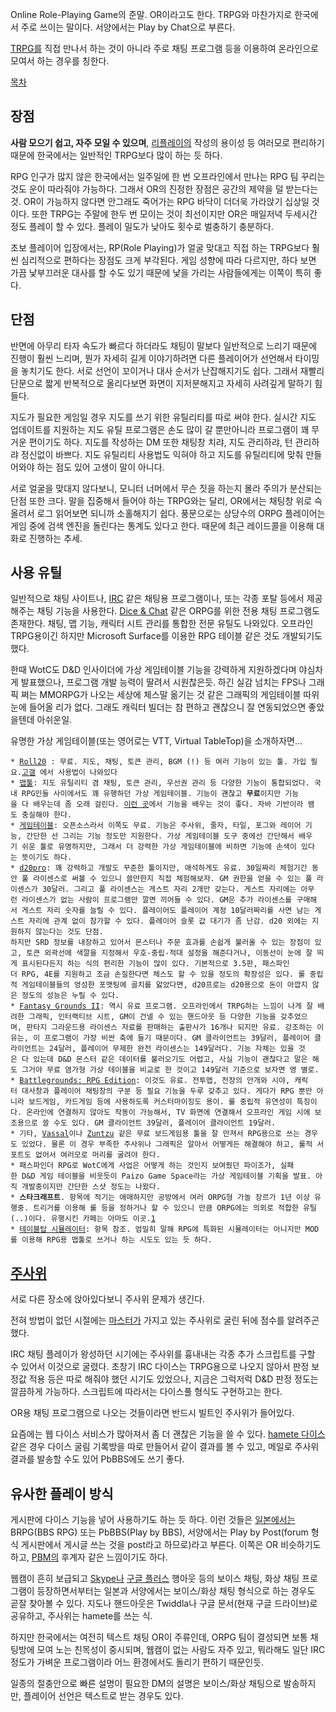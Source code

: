Online Role-Playing Game의 준말. OR이라고도 한다. TRPG와 마찬가지로 한국에서 주로 쓰이는 말이다. 서양에서는 Play by Chat으로 부른다.

[[TRPG]]를 직접 만나서 하는 것이 아니라 주로 채팅 프로그램 등을 이용하여 온라인으로 모여서 하는 경우를 칭한다.

[[목차]]
== 장점 ==
'''사람 모으기 쉽고, 자주 모일 수 있으며''', [[리플레이]]의 작성의 용이성 등 여러모로 편리하기 때문에 한국에서는 일반적인 TRPG보다 많이 하는 듯 하다.

RPG 인구가 많지 않은 한국에서는 일주일에 한 번 오프라인에서 만나는 RPG 팀 꾸리는 것도 운이 따라줘야 가능하다. 그래서 OR의 진정한 장점은 공간의 제약을 덜 받는다는 것. OR이 가능하지 않다면 안그래도 죽어가는 RPG 바닥이 더더욱 가라앉기 십상일 것이다.
또한 TRPG는 주말에 한두 번 모이는 것이 최선이지만 OR은 매일저녁 두세시간 정도 플레이 할 수 있다. 플레이 밀도가 낮아도 횟수로 벌충하기 충분하다.

초보 플레이어 입장에서는, RP(Role Playing)가 얼굴 맞대고 직접 하는 TRPG보다 훨씬 심리적으로 편하다는 장점도 크게 부각된다. 게임 성향에 따라 다르지만, 하다 보면 가끔 낯부끄러운 대사를 할 수도 있기 때문에 낯을 가리는 사람들에게는 이쪽이 특히 좋다.

== 단점 ==
반면에 아무리 타자 속도가 빠르다 하더라도 채팅이 말보다 일반적으로 느리기 때문에 진행이 훨씬 느리며, 뭔가 자세히 길게 이야기하려면 다른 플레이어가 선언해서 타이밍을 놓치기도 한다. 서로 선언이 꼬이거나 대사 순서가 난잡해지기도 쉽다. 그래서 재빨리 단문으로 짧게 반복적으로 올리다보면 화면이 지저분해지고 자세히 사려깊게 말하기 힘들다.

지도가 필요한 게임일 경우 지도를 쓰기 위한 유틸리티를 따로 써야 한다. 실시간 지도 업데이트를 지원하는 지도 유틸 프로그램은 손도 많이 갈 뿐만아니라 프로그램이 꽤 무거운 편이기도 하다. 지도를 작성하는 DM 또한 채팅창 치랴, 지도 관리하랴, 턴 관리하랴 정신없이 바쁘다. 지도 유틸리티 사용법도 익혀야 하고 지도를 유틸리티에 맞춰 만들어와야 하는 점도 있어 고생이 말이 아니다.

서로 얼굴을 맞대지 않다보니, 모니터 너머에서 무슨 짓을 하는지 몰라 주의가 분산되는 단점 또한 크다. 말을 집중해서 들어야 하는 TRPG와는 달리, OR에서는 채팅창 위로 슥 올려서 로그 읽어보면 되니까 소홀해지기 쉽다. 풍문으로는 상당수의 ORPG 플레이어는 게임 중에 검색 엔진을 돌린다는 통계도 있다고 한다. 때문에 최근 레이드콜을 이용해 대화로 진행하는 추세.
== 사용 유틸 ==
일반적으로 채팅 사이트나, [[IRC]] 같은 채팅용 프로그램이나, 또는 각종 포탈 등에서 제공해주는 채팅 기능을 사용한다. [http://www.trpg.or.kr Dice & Chat] 같은 ORPG를 위한 전용 채팅 프로그램도 존재한다. 채팅, 맵 기능, 캐릭터 시트 관리를 통합한 전문 유틸도 나와있다. 오프라인 TRPG용이긴 하지만 Microsoft Surface를 이용한 RPG 테이블 같은 것도 개발되기도 했다.

한때 WotC도 D&D 인사이더에 가상 게임테이블 기능을 강력하게 지원하겠다며 야심차게 발표했으나, 프로그램 개발 능력이 딸려서 시원찮은듯. 하긴 실감 넘치는 FPS나 그래픽 쩌는 MMORPG가 나오는 세상에 체스말 옮기는 것 같은 그래픽의 게임테이블 따위 눈에 들어올 리가 없다. 그래도 캐릭터 빌더는 참 편하고 괜찮으니 잘 연동되었으면 좋았을텐데 아쉬운일.

유명한 가상 게임테이블(또는 영어로는 VTT, Virtual TableTop)을 소개하자면...
 * [https://app.roll20.net/home Roll20] : 무료. 지도, 채팅, 토큰 관리, BGM (!) 등 여러 기능이 있는 툴. 가입 필요.[https://sites.google.com/site/jugangoalpiji/0-nyubigaideu/lol20-sayong-gaideu 고갤] 에서 사용법이 나와있다
 * [http://www.rptools.net/index.php?page=maptool 맵툴]: 지도 유틸리티 겸 채팅, 토큰 관리, 우선권 관리 등 다양한 기능이 통합되었다. 국내 RPG인들 사이에서도 꽤 유행하던 가상 게임테이블. 기능이 괜찮고 '''무료'''이지만 기능을 다 배우는데 좀 오래 걸린다. [http://www.rptoolstutorials.net/ 이런 곳]에서 기능을 배우는 것이 좋다. 자바 기반이라 램도 충실해야 한다.
 * [http://gametableproj.sourceforge.net/ 게임테이블]: 오픈소스라서 이쪽도 무료. 기능은 주사위, 줄자, 타일, 포그와 레이어 기능, 간단한 선 그리는 기능 정도만 지원한다. 가상 게임테이블 도구 중에선 간단해서 배우기 쉬운 툴로 유명하지만, 그래서 더 강력한 가상 게임테이블에 비하면 기능에 손색이 있다는 뜻이기도 하다.
 * [http://www.d20pro.com/ d20pro]: 꽤 강력하고 개발도 꾸준한 툴이지만, 애석하게도 유료. 30일짜리 체험기간 동안 풀 라이센스로 써볼 수 있으니 쓸만한지 직접 체험해보자. GM 권한을 얻을 수 있는 풀 라이센스가 30달러. 그리고 풀 라이센스는 게스트 자리 2개만 갖는다. 게스트 자리에는 아무런 라이센스가 없는 사람이 프로그램만 깔면 끼어들 수 있다. GM은 추가 라이센스를 구매해서 게스트 자리 숫자를 늘릴 수 있다. 플레이어도 플레이어 계정 10달러짜리를 사면 남는 게스트 자리에 관계 없이 참가할 수 있다. 플레이어 슬롯 값 대기가 좀 난감. d20 외에는 지원하지 않는다는 것도 단점.
 하지만 SRD 정보를 내장하고 있어서 몬스터나 주문 효과를 손쉽게 불러올 수 있는 장점이 있고, 토큰 외곽선에 색깔을 지정해서 우호-중립-적대 설정을 해준다거나, 이동선이 눈에 잘 띄게 표시된다든지 하는 식의 편리한 기능이 많이 있다. 기본적으로 3.5판, 패스파인더 RPG, 4E를 지원하고 조금 손질한다면 체스도 할 수 있을 정도의 확장성은 있다. 룰 중립적 게임테이블들의 엉성한 포맷팅에 골치를 앓았다면, d20프로는 d20용으로 돈이 아깝지 않은 정도의 성능은 누릴 수 있다.
 * [http://www.fantasygrounds.com/ Fantasy Grounds II]: 역시 유료 프로그램. 오프라인에서 TRPG하는 느낌이 나게 잘 배려한 그래픽, 인터랙티브 시트, GM이 건넬 수 있는 핸드아웃 등 다양한 기능을 갖추었으며, 판타지 그라운드용 라이센스 자료를 판매하는 출판사가 16개나 되지만 유료. 강조하는 이유는, 이 프로그램이 가장 비싼 축에 들기 때문이다. GM 클라이언트는 39달러, 플레이어 클라이언트는 24달러, 플레이어 무제한 완전 라이센스는 149달러다. 기능 자체는 있을 것은 다 있는데 D&D 몬스터 같은 데이터를 불러오기도 어렵고, 사실 기능이 괜찮다고 말은 해도 그거야 무료 염가형 가상 테이블을 비교로 한 것이고 149달러 기준으로 보자면 영 별로.
 * [http://www.battlegroundsgames.com/ Battlegrounds: RPG Edition]: 이것도 유료. 전투맵, 전장의 안개와 시야, 캐릭터 대사창과 플레이어 채팅창의 구분 등 필요 기능을 두루 갖추고 있다. 게다가 RPG 뿐만 아니라 보드게임, 카드게임 등에 사용하도록 커스터마이징도 용이. 룰 중립적 유연성이 특징이다. 온라인에 연결하지 않아도 작동이 가능해서, TV 화면에 연결해서 오프라인 게임 시에 보조용으로 쓸 수도 있다. GM 클라이언트 39달러, 플레이어 클라이언트 19달러.
 * 기타, [http://www.vassalengine.org/ Vassal]이나 [http://www.zuntzu.com/ Zuntzu] 같은 무료 보드게임용 툴을 잘 만져서 RPG용으로 쓰는 경우도 있었다. 물론 이 경우 부족한 주사위나 그래픽은 알아서 어떻게든 해결해야 하고, 룰적 서포트도 없어서 여러모로 머리를 굴려야 한다.
 * 패스파인더 RPG로 WotC에게 사업은 어떻게 하는 것인지 보여줬던 파이조가, 실패한 D&D 게임 테이블을 비웃듯이 Paizo Game Space라는 가상 게임테이블 기획을 발표. 아직 개발중이지만 간단한 스샷 정도는 나왔다.
 * '''스타크래프트'''. 항목에 적기는 애매하지만 공방에서 여러 ORPG형 가놀 장르가 1년 이상 유행중. 트리거를 이용해 룰 등을 정하거나 할 수 있으니 만큼 ORPG에는 의외로 적합한 유틸(..)이다. 유행시킨 카페는 아마도 이곳.[http://cafe.naver.com/nicggm] 
 * [[테이블탑 시뮬레이터]]: 항목 참조. 엄밀히 말해 RPG에 특화된 시뮬레이터는 아니지만 MOD를 이용해 RPG용 맵툴로 쓰거나 하는 시도도 있는 듯 하다.
== [[주사위]] ==
서로 다른 장소에 앉아있다보니 주사위 문제가 생긴다.

전혀 방법이 없던 시절에는 [[마스터]]가 가지고 있는 주사위로 굴린 뒤에 점수를 알려주곤 했다.

IRC 채팅 플레이가 왕성하던 시기에는 주사위를 흉내내는 각종 추가 스크립트를 구할 수 있어서 이것으로 굴렸다. 초창기 IRC 다이스는 TRPG용으로 나오지 않아서 판정 보정값 적용 등은 따로 해줘야 했던 시기도 있었으나, 지금은 그럭저럭 D&D 판정 정도는 깔끔하게 가능하다. 스크립트에 따라서는 다이스풀 형식도 구현하고는 한다.

OR용 채팅 프로그램으로 나오는 것들이라면 반드시 빌트인 주사위가 들어있다.

요즘에는 웹 다이스 서비스가 많아져서 좀 더 괜찮은 기능을 쓸 수 있다. [http://dicelog.com/dice hamete 다이스] 같은 경우 다이스 굴림 기록방을 따로 만들어서 같이 결과를 볼 수 있고, 메일로 주사위 결과를 발송할 수도 있어 PbBBS에도 쓰기 좋다.

== 유사한 플레이 방식 ==
게시판에 다이스 기능을 넣어 사용하기도 하는 듯 하다. 이런 것들은 [[일본]]에서는 BRPG(BBS RPG) 또는 PbBBS(Play by BBS), 서양에서는 Play by Post(forum 형식 게시판에서 게시글 쓰는 것을 post라고 하므로)라고 부른다. 이쪽은 OR 비슷하기도 하고, [[PBM]]의 후계자 같은 느낌이기도 하다.

웹캠이 흔히 보급되고 [[Skype]]나 [[구글 플러스]] 행아웃 등의 보이스 채팅, 화상 채팅 프로그램이 등장하면서부터는 일본과 서양에서는 보이스/화상 채팅 형식으로 하는 경우도 곧잘 찾아볼 수 있다. 지도나 핸드아웃은 Twiddla나 구글 문서(현재 구글 드라이브)로 공유하고, 주사위는 hamete를 쓰는 식.

하지만 한국에서는 여전히 텍스트 채팅 OR이 주류인데, ORPG 팀이 결성되면 보통 채팅방에 모여 노는 친목성이 중시되며, 웹캠이 없는 사람도 자주 있고, 뭐라해도 일단 IRC 정도가 가벼운 프로그램이라 어느 환경에서도 돌리기 편하기 때문인듯.

일종의 절충안으로 빠른 설명이 필요한 DM의 설명은 보이스/화상 채팅으로 발송하지만, 플레이어 선언은 텍스트로 받는 경우도 있다.
